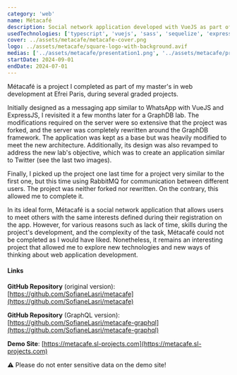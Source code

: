 ```yaml
---
category: 'web'
name: Métacafé
description: Social network application developed with VueJS as part of a school project.
usedTechnologies: ['typescript', 'vuejs', 'sass', 'sequelize', 'express']
cover: ../assets/metacafe/metacafe-cover.png
logo: ../assets/metacafe/square-logo-with-background.avif
medias: ['../assets/metacafe/presentation1.png', '../assets/metacafe/presentation2.png', '../assets/metacafe/screenshot1.png', '../assets/metacafe/screenshot2.jpg', '../assets/metacafe/maquette-v2_2.png', '../assets/metacafe/maquette-v2_1.png',]
startDate: 2024-09-01
endDate: 2024-07-01
---
```


Métacafé is a project I completed as part of my master's in web development at Efrei Paris, during several graded projects.

Initially designed as a messaging app similar to WhatsApp with VueJS and ExpressJS, I revisited it a few months later
for a GraphDB lab. The modifications required on the server were so extensive that the project was forked, and the
server was completely rewritten around the GraphDB framework. The application was kept as a base but was heavily
modified to meet the new architecture. Additionally, its design was also revamped to address the new lab's objective,
which was to create an application similar to Twitter (see the last two images).

Finally, I picked up the project one last time for a project very similar to the first one, but this time using RabbitMQ
for communication between different users. The project was neither forked nor rewritten. On the contrary, this allowed
me to complete it.

In its ideal form, Métacafé is a social network application that allows users to meet others with the same interests
defined during their registration on the app. However, for various reasons such as lack of time, skills during the
project's development, and the complexity of the task, Métacafé could not be completed as I would have liked.
Nonetheless, it remains an interesting project that allowed me to explore new technologies and new ways of thinking
about web application development.

#### Links

**GitHub Repository** (original version): [https://github.com/SofianeLasri/metacafe](https://github.com/SofianeLasri/metacafe)

**GitHub Repository** (GraphQL version): [https://github.com/SofianeLasri/metacafe-graphql](https://github.com/SofianeLasri/metacafe-graphql)

**Demo Site**: [https://metacafe.sl-projects.com](https://metacafe.sl-projects.com)

⚠️ Please do not enter sensitive data on the demo site!
